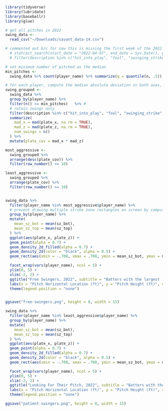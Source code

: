 

```r
library(tidyverse)
library(lubridate)
library(baseballr)
library(glue)
```

```r

# get all pitches in 2022
swing_data <-
  read_csv("~/Downloads/savant_data-14.csv")

# commented out b/c for now this is missing the first week of the 2022 season
  # statcast_search(start_date = "2022-04-07", end_date = Sys.Date(), player_type = "batter") %>%
  # filter(description %in% c("hit_into_play", "foul", "swinging_strike", "foul_tip", "swinging_strike_blocked"))

# set minimum number of pitched as the median
min_pitches <- 
  swing_data %>% count(player_name) %>% summarize(q = quantile(n, .5)) %>% as.numeric() %>% ceiling()

# for each player, compute the median absolute deviation in both axes, number of swings, and total plate coverage
swing_grouped <-
  swing_data %>%
  group_by(player_name) %>%
  filter(n() >= min_pitches)   %>% # 
  # retain swings only
  filter(description %in% c("hit_into_play", "foul", "swinging_strike", "foul_tip", "swinging_strike_blocked")) %>%
  summarize(
    mad_x = mad(plate_x, na.rm = TRUE),
    mad_z = mad(plate_z, na.rm = TRUE),
    num_swings = n()
  ) %>%
  mutate(plate_cov = mad_x * mad_z) 

most_aggressive <-
  swing_grouped %>%
  arrange(desc(plate_cov)) %>%
  filter(row_number() <= 10)

least_aggressive <-
  swing_grouped %>%
  arrange(plate_cov) %>%
  filter(row_number() <= 10)


swing_data %>%
  filter(player_name %in% most_aggressive$player_name) %>%
  # prevent drawing multiple strike zone rectangles on screen by computing mean strike zone boundaries
  group_by(player_name) %>%
  mutate(
    mean_sz_bot = mean(sz_bot),
    mean_sz_top = mean(sz_top)
  ) %>%
  ggplot(aes(plate_x, plate_z)) +
  geom_point(alpha = 0.7) +
  geom_density_2d_filled(alpha = 0.7) +
  geom_density_2d(color = "black", alpha = 0.5) +
  geom_rect(aes(xmin = -.708, xmax = .708, ymin = mean_sz_bot, ymax = mean_sz_top), color = "grey", fill = NA, lty = "dashed") +

  facet_wrap(vars(player_name), ncol = 5) +
  ylim(0, 5) +
  xlim(-2, 2) +
  ggtitle("Free Swingers, 2022", subtitle = "Batters with the largest 'swing zones'. One point = one swing") +
  labs(x = "Pitch Horizontal Location (ft)", y = "Pitch Height (ft)", caption = glue("Source: Baseball Savant through {Sys.Date() - days(1)}. Min {min_pitches} pitches seen")) +
  theme(legend.position = "none")


ggsave("free-swingers.png", height = 8, width = 15)

swing_data %>%
  filter(player_name %in% least_aggressive$player_name) %>%
  group_by(player_name) %>%
  mutate(
    mean_sz_bot = mean(sz_bot),
    mean_sz_top = mean(sz_top)
  ) %>%
  ggplot(aes(plate_x, plate_z)) +
  geom_point(alpha = 0.7) +
  geom_density_2d_filled(alpha = 0.7) +
  geom_density_2d(color = "black", alpha = 0.5) +
  geom_rect(aes(xmin = -.708, xmax = .708, ymin = mean_sz_bot, ymax = mean_sz_top), color = "grey", fill = NA, lty = "dashed") +

  facet_wrap(vars(player_name), ncol = 5) +
  ylim(0, 5) +
  xlim(-2, 2) +
  ggtitle("Looking For Their Pitch, 2022", subtitle = "Batters with the smallest 'swing zones'. One point = one swing") +
  labs(x = "Pitch Horizontal Location (ft)", y = "Pitch Height (ft)", caption = glue("Source: Baseball Savant through {Sys.Date() - days(1)}. Min {min_pitches} pitches seen")) +
  theme(legend.position = "none")

ggsave("patient-swingers.png", height = 8, width = 15)
```
